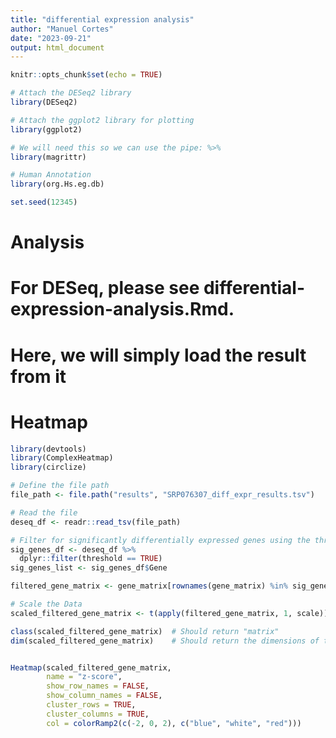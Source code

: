 ```yaml
---
title: "differential expression analysis"
author: "Manuel Cortes"
date: "2023-09-21"
output: html_document
---
```


```r
knitr::opts_chunk$set(echo = TRUE)

# Attach the DESeq2 library
library(DESeq2)

# Attach the ggplot2 library for plotting
library(ggplot2)

# We will need this so we can use the pipe: %>%
library(magrittr)

# Human Annotation
library(org.Hs.eg.db)

set.seed(12345)
```

# Analysis

# For DESeq, please see differential-expression-analysis.Rmd.
# Here, we will simply load the result from it

# Heatmap

```r
library(devtools)
library(ComplexHeatmap)
library(circlize)

```


```r

# Define the file path
file_path <- file.path("results", "SRP076307_diff_expr_results.tsv")

# Read the file
deseq_df <- readr::read_tsv(file_path)

# Filter for significantly differentially expressed genes using the threshold column
sig_genes_df <- deseq_df %>%
  dplyr::filter(threshold == TRUE)
sig_genes_list <- sig_genes_df$Gene

filtered_gene_matrix <- gene_matrix[rownames(gene_matrix) %in% sig_genes_list, ]

# Scale the Data
scaled_filtered_gene_matrix <- t(apply(filtered_gene_matrix, 1, scale))

class(scaled_filtered_gene_matrix)  # Should return "matrix"
dim(scaled_filtered_gene_matrix)    # Should return the dimensions of the matrix, i.e., number of rows (genes) and columns (samples)


Heatmap(scaled_filtered_gene_matrix,
        name = "z-score",
        show_row_names = FALSE,
        show_column_names = FALSE,
        cluster_rows = TRUE,
        cluster_columns = TRUE,
        col = colorRamp2(c(-2, 0, 2), c("blue", "white", "red")))

```

